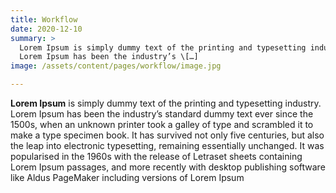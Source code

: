 ```yaml
---
title: Workflow
date: 2020-12-10
summary: >
  Lorem Ipsum is simply dummy text of the printing and typesetting industry.
  Lorem Ipsum has been the industry’s \[…]
image: /assets/content/pages/workflow/image.jpg

---
```

**Lorem Ipsum** is simply dummy text of the printing and typesetting industry. Lorem Ipsum has been the industry’s standard dummy text ever since the 1500s, when an unknown printer took a galley of type and scrambled it to make a type specimen book. It has survived not only five centuries, but also the leap into electronic typesetting, remaining essentially unchanged. It was popularised in the 1960s with the release of Letraset sheets containing Lorem Ipsum passages, and more recently with desktop publishing software like Aldus PageMaker including versions of Lorem Ipsum
